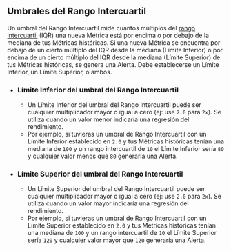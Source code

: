 ## Umbrales del Rango Intercuartil

Un umbral del Rango Intercuartil mide cuántos múltiplos del [rango intercuartil](https://es.wikipedia.org/wiki/Rango_intercuart%C3%ADlico) (IQR)
una nueva Métrica está por encima o por debajo de la mediana de tus Métricas históricas.
Si una nueva Métrica se encuentra por debajo de un cierto múltiplo del IQR desde la mediana (Límite Inferior)
o por encima de un cierto múltiplo del IQR desde la mediana (Límite Superior) de tus Métricas históricas, se genera una Alerta.
Debe establecerse un Límite Inferior, un Límite Superior, o ambos.

- ### Límite Inferior del umbral del Rango Intercuartil
  - Un Límite Inferior del umbral del Rango Intercuartil puede ser cualquier multiplicador mayor o igual a cero (ej: use `2.0` para `2x`).
Se utiliza cuando un valor menor indicaría una regresión del rendimiento.
  - Por ejemplo, si tuvieras un umbral de Rango Intercuartil con un Límite Inferior establecido en `2.0`
y tus Métricas históricas tenían una mediana de `100` y un rango intercuartil de `10`
el Límite Inferior sería `80` y
cualquier valor menos que `80` generaría una Alerta.
- ### Límite Superior del umbral del Rango Intercuartil
  - Un Límite Superior del umbral del Rango Intercuartil puede ser cualquier multiplicador mayor o igual a cero (ej: use `2.0` para `2x`).
Se utiliza cuando un valor mayor indicaría una regresión del rendimiento.
  - Por ejemplo, si tuvieras un umbral de Rango Intercuartil con un Límite Superior establecido en `2.0`
y tus Métricas históricas tenían una mediana de `100` y un rango intercuartil de `10`
el Límite Superior sería `120` y
cualquier valor mayor que `120` generaría una Alerta.